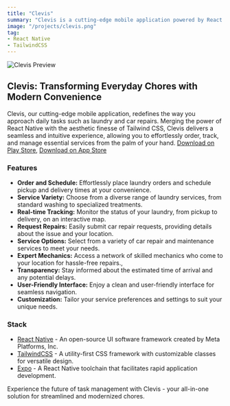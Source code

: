 ```yaml
---
title: "Clevis"
summary: "Clevis is a cutting-edge mobile application powered by React Native and enriched with the sleek design of Tailwind CSS. It revolutionizes everyday chores such as laundry and car repairs by providing a seamless and user-friendly experience. Users can easily order and schedule laundry services, select from a variety of options, and track their laundry in real-time. Additionally, Clevis allows users to request car repairs and connect with expert mechanics who come to their location for hassle-free service. The app offers live updates, transparency in service, a user-friendly interface, and customization options, making it a convenient solution for essential tasks."
image: "/projects/clevis.png"
tag: 
- React Native
- TailwindCSS
---
```

![Clevis Preview](/projects/clevis.png)

## Clevis: Transforming Everyday Chores with Modern Convenience
Clevis, our cutting-edge mobile application, redefines the way you approach daily tasks such as laundry and car repairs. Merging the power of React Native with the aesthetic finesse of Tailwind CSS, Clevis delivers a seamless and intuitive experience, allowing you to effortlessly order, track, and manage essential services from the palm of your hand.
[Download on Play Store](https://play.google.com/store/apps/details?id=com.alawaelsky.clevis&pcampaignid=web_share), [Download on App Store](https://apps.apple.com/sa/app/clevis-vendor/id6460821239)

### Features
- **Order and Schedule:** Effortlessly place laundry orders and schedule pickup and delivery times at your convenience.
- **Service Variety:** Choose from a diverse range of laundry services, from standard washing to specialized treatments.
- **Real-time Tracking:** Monitor the status of your laundry, from pickup to delivery, on an interactive map.
- **Request Repairs:** Easily submit car repair requests, providing details about the issue and your location.
- **Service Options:** Select from a variety of car repair and maintenance services to meet your needs.
- **Expert Mechanics:** Access a network of skilled mechanics who come to your location for hassle-free repairs.,
- **Transparency:** Stay informed about the estimated time of arrival and any potential delays.
- **User-Friendly Interface:** Enjoy a clean and user-friendly interface for seamless navigation.
- **Customization:** Tailor your service preferences and settings to suit your unique needs.

### Stack
- [React Native](https://reactnative.dev/) - An open-source UI software framework created by Meta Platforms, Inc.
- [TailwindCSS](https://tailwindcss.com) - A utility-first CSS framework with customizable classes for versatile design.
- [Expo](https://expo.dev) - A React Native toolchain that facilitates rapid application development.

Experience the future of task management with Clevis - your all-in-one solution for streamlined and modernized chores.

